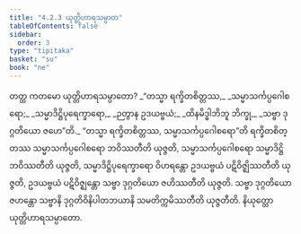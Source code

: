 ```yaml
---
title: "4.2.3 ယုတ္တိဟာရသမ္ပာတ"
tableOfContents: false
sidebar:
  order: 3
type: "tipitaka"
basket: "su"
book: "ne"
---
```



<DynamicBreadcrumb />

<Division number="65" book="ne" e="ch" v="27" p="85">

<Paragraph number="496" book="ne">
တတ္ထ ကတမော ယုတ္တိဟာရသမ္ပာတော?
</Paragraph>

<Paragraph number="497" type="verses" book="ne">
_“တသ္မာ ရက္ခိတစိတ္တဿ,_  
_သမ္မာသင်္ကပ္ပဂေါစရော;_  
_သမ္မာဒိဋ္ဌိပုရေက္ခာရော,_  
_ဉတွာန ဥဒယဗ္ဗယံ;_  
_ထိနမိဒ္ဓါဘိဘူ ဘိက္ခု,_  
_သဗ္ဗာ ဒုဂ္ဂတိယော ဇဟေ”တိ._  

</Paragraph>

<Paragraph number="498" book="ne">
“တသ္မာ ရက္ခိတစိတ္တဿ, သမ္မာသင်္ကပ္ပဂေါစရော”တိ ရက္ခိတစိတ္တဿ သမ္မာသင်္ကပ္ပဂေါစရော ဘဝိဿတီတိ ယုဇ္ဇတိ, သမ္မာသင်္ကပ္ပဂေါစရော သမ္မာဒိဋ္ဌိ ဘဝိဿတီတိ ယုဇ္ဇတိ, သမ္မာဒိဋ္ဌိပုရေက္ခာရော ဝိဟရန္တော ဥဒယဗ္ဗယံ ပဋိဝိဇ္ဈိဿတီတိ ယုဇ္ဇတိ, ဥဒယဗ္ဗယံ ပဋိဝိဇ္ဈန္တော သဗ္ဗာ ဒုဂ္ဂတိယော ဇဟိဿတီတိ ယုဇ္ဇတိ. သဗ္ဗာ ဒုဂ္ဂတိယော ဇဟန္တော သဗ္ဗာနိ ဒုဂ္ဂတိဝိနိပါတဘယာနိ သမတိက္ကမိဿတီတိ ယုဇ္ဇတီတိ.

</Paragraph>
</Division>

<Paragraph number="499" type="center" book="ne">
နိယုတ္တော ယုတ္တိဟာရသမ္ပာတော.
</Paragraph>